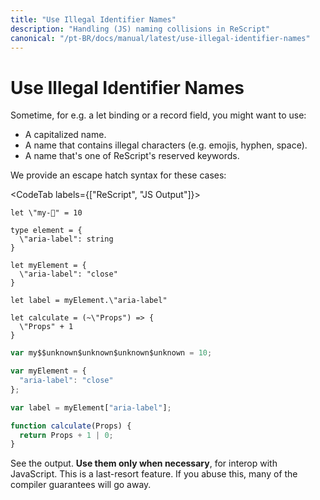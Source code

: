 ```yaml
---
title: "Use Illegal Identifier Names"
description: "Handling (JS) naming collisions in ReScript"
canonical: "/pt-BR/docs/manual/latest/use-illegal-identifier-names"
---
```


# Use Illegal Identifier Names

Sometime, for e.g. a let binding or a record field, you might want to use:
- A capitalized name.
- A name that contains illegal characters (e.g. emojis, hyphen, space).
- A name that's one of ReScript's reserved keywords.

We provide an escape hatch syntax for these cases:

<CodeTab labels={["ReScript", "JS Output"]}>

```res example
let \"my-🍎" = 10

type element = {
  \"aria-label": string
}

let myElement = {
  \"aria-label": "close"
}

let label = myElement.\"aria-label"

let calculate = (~\"Props") => {
  \"Props" + 1
}
```
```js
var my$$unknown$unknown$unknown$unknown = 10;

var myElement = {
  "aria-label": "close"
};

var label = myElement["aria-label"];

function calculate(Props) {
  return Props + 1 | 0;
}
```

</CodeTab>

See the output. **Use them only when necessary**, for interop with JavaScript. This is a last-resort feature. If you abuse this, many of the compiler guarantees will go away.
